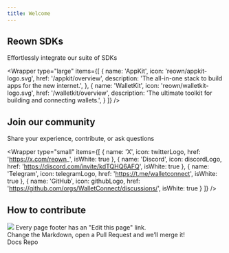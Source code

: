```yaml
---
title: Welcome
---
```



<Banner />

<div className="home__divider" />

## Reown SDKs

Effortlessly integrate our suite of SDKs

<Wrapper
  type="large"
  items={[
    {
      name: 'AppKit',
      icon: 'reown/appkit-logo.svg',
      href: '/appkit/overview',
      description: 'The all-in-one stack to build apps for the new internet.',
    },
    {
      name: 'WalletKit',
      icon: 'reown/walletkit-logo.svg',
      href: '/walletkit/overview',
      description: 'The ultimate toolkit for building and connecting wallets.',
    }
  ]}
/>

<div className="home__divider" />

## Join our community

Share your experience, contribute, or ask questions

<Wrapper
  type="small"
  items={[
    {
      name: 'X',
      icon: twitterLogo,
      href: 'https://x.com/reown_',
      isWhite: true
    },
    {
      name: 'Discord',
      icon: discordLogo,
      href: 'https://discord.com/invite/kdTQHQ6AFQ',
      isWhite: true
    },
    {
      name: 'Telegram',
      icon: telegramLogo,
      href: 'https://t.me/walletconnect',
      isWhite: true
    },
    {
      name: 'GitHub',
      icon: githubLogo,
      href: 'https://github.com/orgs/WalletConnect/discussions/',
      isWhite: true
    }
  ]}
/>

<div className="home__divider" />

## How to contribute

<div className="cloud__wrapper" style={{ padding: '1.67rem' }}>
<div>
  <img src='/assets/home/bookLogo.png' />
  Every page footer has an "Edit this page" link.
  <br /> Change the Markdown, open a Pull Request and we’ll merge it!
</div>
  <Link to="https://github.com/WalletConnect/walletconnect-docs/" target="_blank">
    Docs Repo
  </Link>
</div>
